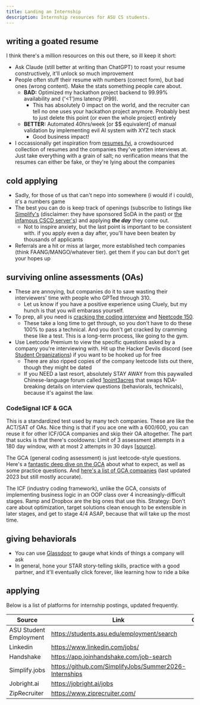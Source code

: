```yaml
---
title: Landing an Internship
description: Internship resources for ASU CS students.
---
```


## writing a goated resume

I think there's a million resources on this out there, so ill keep it short:

- Ask Claude (still better at writing than ChatGPT) to roast your resume constructively, it'll unlock so much improvement
- People often stuff their resume with numbers (correct form), but bad ones (wrong content). Make the stats something people care about.
  - **BAD:** Optimized my hackathon project backend to 99.99% availability and {'<1'}ms latency (P99).
    - This has absolutely 0 impact on the world, and the recruiter can tell no one uses your hackathon project anymore. Probably best to just delete this point (or even the whole project) entirely
  - **BETTER:** Automated 40hrs/week [or $$ equivalent] of manual validation by implementing evil AI system with XYZ tech stack
    - Good business impact!
- I occassionally get inspiration from [resumes.fyi](https://resumes.fyi/explore), a crowdsourced collection of resumes and the companies they've gotten interviews at. Just take everything with a grain of salt; no verification means that the resumes can either be fake, or they're lying about the companies

## cold applying

- Sadly, for those of us that can't nepo into somewhere (i would if i could), it's a numbers game
- The best you can do is keep track of openings (subscribe to listings like [Simplify's](https://github.com/SimplifyJobs/Summer2026-Internships) (disclaimer: they have sponsored SoDA in the past) or [the infamous CSCD server's](https://github.com/vanshb03/Summer2026-Internships)) and applying **_the day_** they come out.
  - Not to inspire anxiety, but the last point is important to be consistent with. if you apply even a day after, you'll have been beaten by thousands of applicants
- Referrals are a hit or miss at larger, more established tech companies (think FAANG/MANGO/whatever tier). get them if you can but don't get your hopes up

## surviving online assessments (OAs)

- These are annoying, but companies do it to save wasting their interviewers' time with people who GPTed through 310.
  - Let us know if you have a positive experience using Cluely, but my hunch is that you will embarass yourself.
- To prep, all you need is [cracking the coding interview](https://github.com/md-arfin-cse/Coding-Books/blob/master/Cracking%20the%20Coding%20Interview%206th%20Edition.pdf) and [Neetcode 150](https://leetcode.com/problem-list/rr2ss0g5/).
  - These take a long time to get through, so you don't have to do these 100% to pass a technical. And you don't get cracked by cramming these like a test. This is a long-term process, like going to the gym.
- Use Leetcode Premium to view the specific questions asked by a company you're interviewing with. Hit up the Hacker Devils discord (see [Student Organizations](/guides/clubs)) if you want to be hooked up for free
  - There are also ripped copies of the company leetcode lists out there, though they might be dated
  - If you NEED a last resort, absolutely STAY AWAY from this paywalled Chinese-language forum called [1point3acres](https://www.1point3acres.com/bbs/) that swaps NDA-breaking details on interview questions (behaviorals, technicals), because it's against the law.

### CodeSignal ICF & GCA

This is a standardized test used by many tech companies. These are like the ACT/SAT of OAs. Nice thing is that if you ace one with a 600/600, you can reuse it for other ICF/GCA companies and skip their OA altogether. The part that sucks is that there's cooldowns: Limit of 3 assessment attempts in a 180 day window, with at most 2 attempts in 30 days [[source](https://support.codesignal.com/hc/en-us/articles/11635510785047-What-is-a-cooldown-period-and-how-does-it-impact-my-ability-to-take-an-assessment)].

The GCA (general coding assessment) is just leetcode-style questions. Here's a [fantastic deep dive on the GCA](https://github.com/Leader-board/OA-and-Interviews/blob/main/Online%20Assessments.md#codesignal) about what to expect, as well as some practice questions. And [here's a list of GCA companies](https://www.reddit.com/r/csMajors/comments/y8d4q5/codesignal_companies_2023_summer/) (last updated 2023 but still mostly accurate).

The ICF (industry coding framework), unlike the GCA, consists of implementing business logic in an OOP class over 4 increasingly-difficult stages. Ramp and Dropbox are the big ones that use this. Strategy: Don't care about optimization, target solutions clean enough to be extensible in later stages, and get to stage 4/4 ASAP, because that will take up the most time.

## giving behaviorals

- You can use [Glassdoor](https://www.glassdoor.com/) to gauge what kinds of things a company will ask
- In general, hone your STAR story-telling skills, practice with a good partner, and it'll eventually click forever, like learning how to ride a bike

## applying

Below is a list of platforms for internship postings, updated frequently.

| Source                 | Link                                                   | Comment |
| ---------------------- | ------------------------------------------------------ | ------- |
| ASU Student Employment | https://students.asu.edu/employment/search             |         |
| Linkedin               | https://www.linkedin.com/jobs/                         |         |
| Handshake              | https://app.joinhandshake.com/job-search               |         |
| Simplify.jobs          | https://github.com/SimplifyJobs/Summer2026-Internships |         |
| Jobright.ai            | https://jobright.ai/jobs                               |         |
| ZipRecruiter           | https://www.ziprecruiter.com/                          |         |
